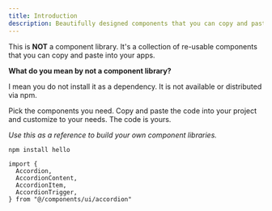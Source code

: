 ```yaml
---
title: Introduction
description: Beautifully designed components that you can copy and paste into your apps. Accessible. Customizable. Open Source.
---
```


This is **NOT** a component library. It's a collection of re-usable components that
you can copy and paste into your apps.

**What do you mean by not a component library?**

I mean you do not install it as a dependency. It is not available or distributed
via npm.

Pick the components you need. Copy and paste the code into your project and customize
to your needs. The code is yours.

_Use this as a reference to build your own component libraries._

```bash
npm install hello
```

```tsx
import {
  Accordion,
  AccordionContent,
  AccordionItem,
  AccordionTrigger,
} from "@/components/ui/accordion"
```
